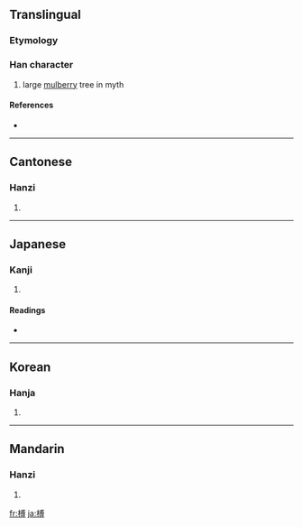 ==Translingual==

===Etymology===
{{Han compound|木|尃|c1=s|c2=p|t1=wood|ls=psc}}

===Han character===
{{Han char|rn=75|rad=木|as=10|sn=14|four=4394<sub>2</sub>|canj=木戈月戈 (DIBI)}}

# large [[mulberry]] tree in myth

====References====
* {{Han ref|kx=0542.240|dkj=15222|dj=0930.330|hdz=21262.060|uh=6991|ud=27025|bh=E246|bd=57926}}

----

==Cantonese==

===Hanzi===
{{yue-hanzi|jyut=|y=fu4}}

# {{defn|Cantonese}}

----

==Japanese==

===Kanji===
{{ja-kanji|grade=|rs=木10}}

# {{defn|Japanese}}

====Readings====
* {{ja-readings|on=[[ふ]] (fu)|kun=[[くれ]] (kure)}}

----

==Korean==

===Hanja===
{{ko-hanja|hangeul=부|eumhun=|rv=bu|mr=pu|y=pu}}

# {{defn|Korean}}

----

==Mandarin==

===Hanzi===
{{cmn-hanzi|pin=[[fù]] ([[fu4]])|wg=fu<sup>4</sup>}}

# {{defn|Mandarin}}

[[fr:榑]]
[[ja:榑]]
